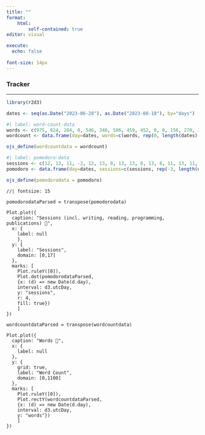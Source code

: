```yaml
---
title: ""
format: 
    html:
        self-contained: true
editor: visual

execute:
  echo: false
  
font-size: 14px
---
```


### Tracker

------------------------------------------------------------------------

```r
library(r2d3)
```

```r
dates <- seq(as.Date("2023-06-28"), as.Date("2023-08-18"), by="days")
```

```r
#| label: word-count-data
words <- c(975, 824, 284, 0, 546, 340, 506, 459, 452, 0, 0, 156, 270, 384, 345, 516, 62, 451, 0, 367, 706, 562, 574, 632, 1057, 0, 87, 492, 934, 860, 549, 0, 875, 346, 774, 500, 0, 466, 0, 0, 0, 74, 131, 1796, 956, 0, 545, 0, 1469, 1149)
wordcount <- data.frame(day=dates, words=c(words, rep(0, length(dates)-length(words))))

ojs_define(wordcountdata = wordcount)
```

```r
#| label: pomodoro-data
sessions <- c(12, 13, 11, -2, 12, 13, 8, 13, 13, 8, 13, 8, 11, 13, 11, 12, 9, 16, -2, 12, 14, 13, 12, 11, 16, -2, 14, 11, 16, 17, 16, -2, 8, 12, 15, 14, 12, 12, -2, 14, 8, 12, 13, 13, 14, -2, 12, 12, 17, 16)
pomodoro <- data.frame(day=dates, sessions=c(sessions, rep(-3, length(dates)-length(sessions))))

ojs_define(pomodorodata = pomodoro)
```

::: {layout-ncol="2"}
```ojs
//| fontsize: 15

pomodorodataParsed = transpose(pomodorodata)

Plot.plot({
  caption: "Sessions (incl. writing, reading, programming, publications) 🍅",
  x: {
    label: null
    },
  y: {
    label: "Sessions",
    domain: [0,17]
  },
  marks: [
    Plot.ruleY([0]),
    Plot.dot(pomodorodataParsed,
    {x: (d) => new Date(d.day), 
    interval: d3.utcDay, 
    y: "sessions",
    r: 4,
    fill: true})
    ]
})
```

```ojs
wordcountdataParsed = transpose(wordcountdata)

Plot.plot({
  caption: "Words 📝",
  x: {
    label: null
  },
  y: {
    grid: true,
    label: "Word Count",
    domain: [0,1100]
  },
  marks: [
    Plot.ruleY([0]),
    Plot.rectY(wordcountdataParsed,
    {x: (d) => new Date(d.day), 
    interval: d3.utcDay, 
    y: "words"})
    ]
})

```
:::
